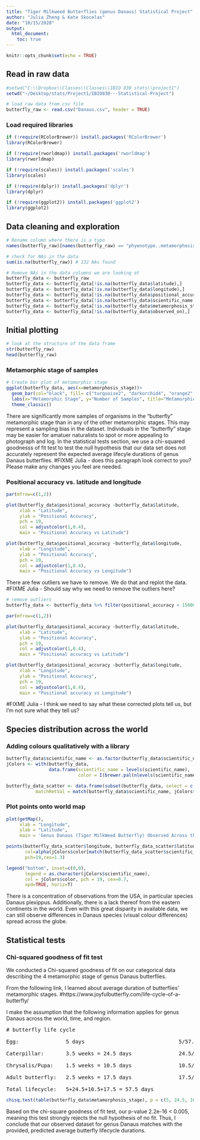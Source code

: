 ```yaml
---
title: "Tiger Milkweed Butterflies (genus Danaus) Statistical Project"
author: "Julia Zheng & Kate Skocelas"
date: "10/15/2020"
output:  
  html_document:
    toc: true
---
```


```r
knitr::opts_chunk$set(echo = TRUE)
```

## Read in raw data
```r
#setwd("C:\\Dropbox\\Classes\\Classes\\IBIO 830 stats\\project1")
setwd("~/Desktop/stats/Project1/IBIO830---Statistical-Project")

# load raw data from csv file
butterfly_raw <- read.csv("Danaus.csv", header = TRUE)
```

### Load required libraries
```r
if (!require(RColorBrewer)) install.packages('RColorBrewer')
library(RColorBrewer)

if (!require(rworldmap)) install.packages('rworldmap')
library(rworldmap)

if (!require(scales)) install.packages('scales')
library(scales)

if (!require(dplyr)) install.packages('dplyr')
library(dplyr)

if (!require(ggplot2)) install.packages('ggplot2')
library(ggplot2)
```


## Data cleaning and exploration

```r

# Rename column where there is a typo 
names(butterfly_raw)[names(butterfly_raw) == "phyenotype..metamorphosis.stage."] <- "metamorphosis_stage"

# check for NAs in the data
sum(is.na(butterfly_raw)) # 132 NAs found 

# Remove NAs in the data columns we are looking at
butterfly_data <- butterfly_raw
butterfly_data <- butterfly_data[!is.na(butterfly_data$latitude),]
butterfly_data <- butterfly_data[!is.na(butterfly_data$longitude),]
butterfly_data <- butterfly_data[!is.na(butterfly_data$positional_accuracy),]
butterfly_data <- butterfly_data[!is.na(butterfly_data$scientific_name),]
butterfly_data <- butterfly_data[!is.na(butterfly_data$metamorphosis_stage),]
butterfly_data <- butterfly_data[!is.na(butterfly_data$observed_on),]
```

## Initial plotting
```r
# look at the structure of the data frame
str(butterfly_raw)
head(butterfly_raw)
```

### Metamorphic stage of samples
```r
# Create bar plot of metamorphic stage
ggplot(butterfly_data, aes(x=metamorphosis_stage))+
  geom_bar(col="black", fill= c("turquoise2", "darkorchid4", "orange2", "red"))+
  labs(x="Metamorphic Stage", y="Number of Samples", title="Metamorphic Stage of Samples")+
  theme_classic()
```
There are significantly more samples of organisms in the "butterfly" metamorphic stage than in any of the other metamorphic stages. This may represent a sampling bias in the dataset. Individuals in the "butterfly" stage may be easier for amatuer naturalists to spot or more appealing to photograph and log. In the statistical tests section, we use a chi-squared goodnesss of fit test to test the null hypothesis that our data set does not accurately represent the expected average lifecyle durations of genus Danaus butterflies.
#FIXME Julia - does this paragraph look correct to you? Please make any changes you feel are needed.

### Positional accuracy vs. latitude and longitude
```r

par(mfrow=c(1,2))

plot(butterfly_data$positional_accuracy ~butterfly_data$latitude, 
     xlab = "Latitude", 
     ylab = "Positional Accuracy", 
     pch = 19, 
     col = adjustcolor(1,0.4),
     main = "Positional Accuracy vs Latitude")

plot(butterfly_data$positional_accuracy ~butterfly_data$longitude, 
     xlab = "Longitude", 
     ylab = "Positional Accuracy", 
     pch = 19, 
     col = adjustcolor(1,0.4),
     main = "Positional Accuracy vs Longitude")

```

There are few outliers we have to remove. We do that and replot the data.
#FIXME Julia - Should say why we need to remove the outliers here? 

```r

# remove outliers
butterfly_data <- butterfly_data %>% filter(positional_accuracy < 15000)

par(mfrow=c(1,2))

plot(butterfly_data$positional_accuracy ~butterfly_data$latitude, 
     xlab = "Latitude", 
     ylab = "Positional Accuracy", 
     pch = 19, 
     col = adjustcolor(1,0.4),
     main = "Positional accuracy vs Latitude")

plot(butterfly_data$positional_accuracy ~butterfly_data$longitude, 
     xlab = "Longitude", 
     ylab = "Positional Accuracy", 
     pch = 19, 
     col = adjustcolor(1,0.4),
     main = "Positional accuracy vs Longitude")
```

#FIXME Julia - I think we need to say what these corrected plots tell us, but I'm not sure what they tell us?


## Species distribution across the world

### Adding colours qualitatively with a library
```r
butterfly_data$scientific_name <- as.factor(butterfly_data$scientific_name)
jColors <- with(butterfly_data,
                data.frame(scientific_name = levels(scientific_name),
                           color = I(brewer.pal(nlevels(scientific_name), name = 'Accent'))))

butterfly_data_scatter <- data.frame(subset(butterfly_data, select = c(latitude, longitude, scientific_name)),
           matchRetVal = match(butterfly_data$scientific_name, jColors$scientific_name))
```

### Plot points onto world map
```r

plot(getMap(), 
     xlab = "Longitude",     
     ylab = "Latitude",     
     main = 'Genus Danaus (Tiger MilkWeed Butterfly) Observed Across the World')

points(butterfly_data_scatter$longitude, butterfly_data_scatter$latitude, 
       col=alpha(jColors$color[match(butterfly_data_scatter$scientific_name, jColors$scientific_name)],0.4), 
       pch=19,cex=1.3)

legend("bottom", inset=c(0,0), 
       legend = as.character(jColors$scientific_name),
       col = jColors$color, pch = 19, cex=0.7,
       xpd=TRUE, horiz=T)
```

There is a concentration of observations from the USA, in particular species Danaus plexippus. 
Additionally, there is a lack thereof from the eastern continents in the world. 
Even with this great disparity in available data, we can still observe differences in Danaus species (visual colour differences) spread across the globe.

## Statistical tests
### Chi-squared goodness of fit test
We conducted a Chi-squared goodness of fit on our categorical data describing the 4 metamorphic stage of genus Danaus butterflies.

From the following link, I learned about average duration of butterflies' metamorphic stages. 
#https://www.joyfulbutterfly.com/life-cycle-of-a-butterfly/

I make the assumption that the following information applies for genus Danaus across the world, time, and region.
<pre>
# butterfly life cycle

Egg:               5 days                              5/57.5 = 0.08695652

Caterpillar:       3.5 weeks = 24.5 days               24.5/57.5 = 0.426087

Chrysalis/Pupa:    1.5 weeks = 10.5 days               10.5/57.5 = 0.1826087

Adult butterfly:   2.5 weeks = 17.5 days               17.5/57.5 = 0.3043478

Total lifecycle:   5+24.5+10.5+17.5 = 57.5 days
</pre>
```r
chisq.test(table(butterfly_data$metamorphosis_stage), p = c(5, 24.5, 10.5, 17.5)/57.5)
```
Based on the chi-square goodness of fit test, our p-value 2.2e-16 < 0.005, meaning this test strongly rejects the null hypothesis of no fit.
Thus, I conclude that our observed dataset for genus Danaus matches with the provided, predicted average butterfly lifecycle durations.

